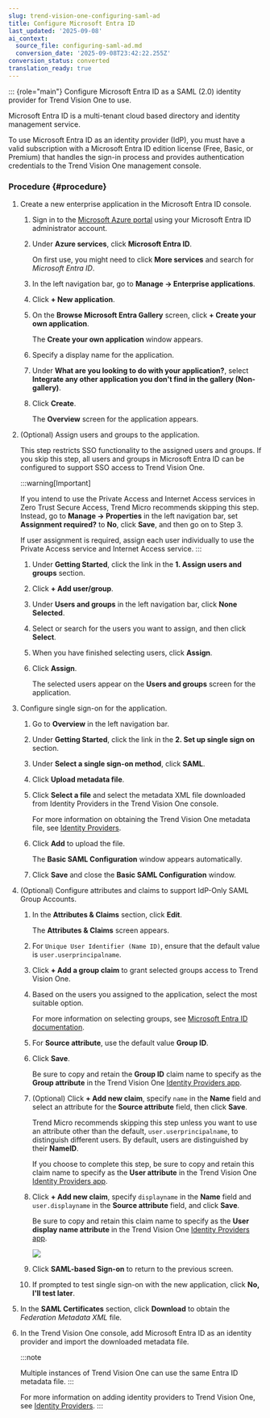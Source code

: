 ```yaml
---
slug: trend-vision-one-configuring-saml-ad
title: Configure Microsoft Entra ID
last_updated: '2025-09-08'
ai_context:
  source_file: configuring-saml-ad.md
  conversion_date: '2025-09-08T23:42:22.255Z'
conversion_status: converted
translation_ready: true
---
```


::: {role="main"}
Configure Microsoft Entra ID as a SAML (2.0) identity provider for Trend Vision One to use.

Microsoft Entra ID is a multi-tenant cloud based directory and identity management service.

To use Microsoft Entra ID as an identity provider (IdP), you must have a valid subscription with a Microsoft Entra ID edition license (Free, Basic, or Premium) that handles the sign-in process and provides authentication credentials to the Trend Vision One management console.

### Procedure {#procedure}

1.  Create a new enterprise application in the Microsoft Entra ID console.

    1.  Sign in to the [Microsoft Azure portal](https://portal.azure.com) using your Microsoft Entra ID administrator account.

    2.  Under **Azure services**, click **Microsoft Entra ID**.

        On first use, you might need to click **More services** and search for *Microsoft Entra ID*.

    3.  In the left navigation bar, go to **Manage → Enterprise applications**.

    4.  Click **+ New application**.

    5.  On the **Browse Microsoft Entra Gallery** screen, click **+ Create your own application**.

        The **Create your own application** window appears.

    6.  Specify a display name for the application.

    7.  Under **What are you looking to do with your application?**, select **Integrate any other application you don't find in the gallery (Non-gallery)**.

    8.  Click **Create**.

        The **Overview** screen for the application appears.

2.  (Optional) Assign users and groups to the application.

    This step restricts SSO functionality to the assigned users and groups. If you skip this step, all users and groups in Microsoft Entra ID can be configured to support SSO access to Trend Vision One.

    :::warning[Important]

    If you intend to use the Private Access and Internet Access services in Zero Trust Secure Access, Trend Micro recommends skipping this step. Instead, go to **Manage → Properties** in the left navigation bar, set **Assignment required?** to **No**, click **Save**, and then go on to Step 3.

    If user assignment is required, assign each user individually to use the Private Access service and Internet Access service.
    :::

    1.  Under **Getting Started**, click the link in the **1. Assign users and groups** section.

    2.  Click **+ Add user/group**.

    3.  Under **Users and groups** in the left navigation bar, click **None Selected**.

    4.  Select or search for the users you want to assign, and then click **Select**.

    5.  When you have finished selecting users, click **Assign**.

    6.  Click **Assign**.

        The selected users appear on the **Users and groups** screen for the application.

3.  Configure single sign-on for the application.

    1.  Go to **Overview** in the left navigation bar.

    2.  Under **Getting Started**, click the link in the **2. Set up single sign on** section.

    3.  Under **Select a single sign-on method**, click **SAML**.

    4.  Click **Upload metadata file**.

    5.  Click **Select a file** and select the metadata XML file downloaded from Identity Providers in the Trend Vision One console.

        For more information on obtaining the Trend Vision One metadata file, see [Identity Providers](identity-providers.mdx).

    6.  Click **Add** to upload the file.

        The **Basic SAML Configuration** window appears automatically.

    7.  Click **Save** and close the **Basic SAML Configuration** window.

4.  (Optional) Configure attributes and claims to support IdP-Only SAML Group Accounts.

    1.  In the **Attributes & Claims** section, click **Edit**.

        The **Attributes & Claims** screen appears.

    2.  For `Unique User Identifier (Name ID)`, ensure that the default value is `user.userprincipalname`.

    3.  Click **+ Add a group claim** to grant selected groups access to Trend Vision One.

    4.  Based on the users you assigned to the application, select the most suitable option.

        For more information on selecting groups, see [Microsoft Entra ID documentation](https://learn.microsoft.com/en-us/entra/identity/hybrid/connect/how-to-connect-fed-group-claims).

    5.  For **Source attribute**, use the default value **Group ID**.

    6.  Click **Save**.

        Be sure to copy and retain the **Group ID** claim name to specify as the **Group attribute** in the Trend Vision One [Identity Providers app](identity-providers.mdx).

    7.  (Optional) Click **+ Add new claim**, specify `name` in the **Name** field and select an attribute for the **Source attribute** field, then click **Save**.

        Trend Micro recommends skipping this step unless you want to use an attribute other than the default, `user.userprincipalname`, to distinguish different users. By default, users are distinguished by their **NameID**.

        If you choose to complete this step, be sure to copy and retain this claim name to specify as the **User attribute** in the Trend Vision One [Identity Providers app](identity-providers.mdx).

    8.  Click **+ Add new claim**, specify `displayname` in the **Name** field and `user.displayname` in the **Source attribute** field, and click **Save**.

        Be sure to copy and retain this claim name to specify as the **User display name attribute** in the Trend Vision One [Identity Providers app](identity-providers.mdx).

        ![](/images/MicrosoftEntraIDClaims=GUID-b8fb2432-007c-4e19-876d-826703b95818.webp)

    9.  Click **SAML-based Sign-on** to return to the previous screen.

    10. If prompted to test single sign-on with the new application, click **No, I'll test later**.

5.  In the **SAML Certificates** section, click **Download** to obtain the *Federation Metadata XML* file.

6.  In the Trend Vision One console, add Microsoft Entra ID as an identity provider and import the downloaded metadata file.

    :::note

    Multiple instances of Trend Vision One can use the same Entra ID metadata file.
    :::

    For more information on adding identity providers to Trend Vision One, see [Identity Providers](identity-providers.mdx).
:::
